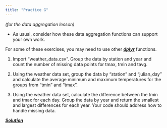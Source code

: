 ```yaml
---
title: "Practice G"
---
```


*(for the data aggregation lesson)*

* As usual, consider how these data aggregation functions can support your own work.

For some of these exercises, you may need to use other [***dplyr***](https://dplyr.tidyverse.org/reference/index.html) functions.

(@) Import "weather_data.csv". Group the data by station and year and count the number of missing data points for tmax, tmin and tavg. 

(@) Using the weather data set, group the data by "station" and "julian_day" and calculate the average minimum and maximum temperatures for the groups from "tmin" and "tmax".

(@) Using the weather data set, calculate the difference between the tmin and tmax for each day. Group the data by year and return the smallest and largest differences for each year. Your code should address how to handle missing data. 

[***Solution***](../practice/solution-G.qmd)
